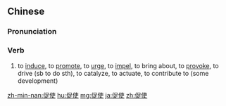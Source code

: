 ==Chinese==
{{zh-forms}}

===Pronunciation===
{{zh-pron
|m=cùshǐ
|c=cuk1 si2,cuk1 sai2
|c_note=cuk1 si2 - literary; cuk1 sai2 - vernacular
|mn=chhiok-sú
|cat=v
}}

===Verb===
{{zh-verb}}

# to [[induce]], to [[promote]], to [[urge]], to [[impel]], to bring about, to [[provoke]], to drive (sb to do sth), to catalyze, to actuate, to contribute to (some development)
#: {{zh-x|真 想 不通，是 甚麽 促使 她 這麼 做 的。|Can't imagine what could have '''moved''' her to do such a thing.}}

{{zh-cat|Intermediate}}

[[zh-min-nan:促使]]
[[hu:促使]]
[[mg:促使]]
[[ja:促使]]
[[zh:促使]]